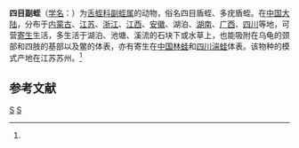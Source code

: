 {{Speciesbox
| taxon = Parabdella quadrioculata
| binomial_authority = (Moore, 1930)<ref name='id10263'>{{cite web| url =http://www.bioinfo.cn/db05/BjdwSpecies.php?action=view&id=10263| title =四目副蛭| work =《中国动物物种编目数据库》| publisher =中国科学院微生物研究所| author =中国科学院动物研究所| accessdate =2009-04-16| deadurl =yes| archiveurl =https://web.archive.org/web/20160305102834/http://www.bioinfo.cn/db05/BjdwSpecies.php?action=view&id=10263| archivedate =2016-03-05}}</ref>
}}

'''四目副蛭'''（[[学名|学名]]：{{lang|la|''Parabdella quadrioculata''}}）为[[舌蛭科|舌蛭科]][[副蛭属|副蛭属]]的动物，俗名四目盾蛭、多疣盾蛭。在[[中国大陆|中国大陆]]，分布于[[内蒙古|内蒙古]]、[[江苏|江苏]]、[[浙江|浙江]]、[[江西|江西]]、[[安徽|安徽]]、湖泊、[[湖南|湖南]]、[[广西|广西]]、[[四川|四川]]等地，可营[[寄生|寄生]]生活，多生活于湖泊、池塘、溪流的石块下或水草上，也能吸附在乌龟的颈部和四肢的基部以及鳖的体表，亦有寄生在[[中国林蛙|中国林蛙]]和[[四川湍蛙|四川湍蛙]]体表。该物种的模式产地在江苏苏州。<ref name='id10263'/>

== 参考文献 ==
{{reflist}}

{{环节动物小作品}}

{{Taxonbar}}
[[Category:1930年描述的动物|S]]
[[Category:副蛭属|S]]